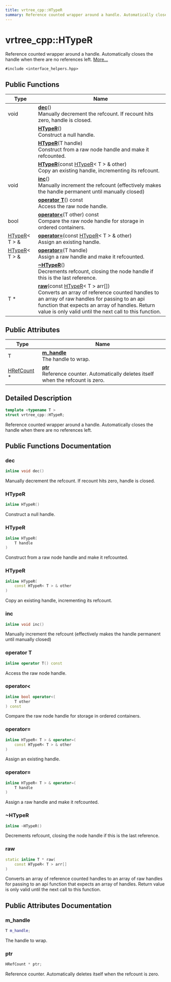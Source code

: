 ```yaml
---
title: vrtree_cpp::HTypeR
summary: Reference counted wrapper around a handle. Automatically closes the handle when there are no references left. 
---
```


# vrtree_cpp::HTypeR

Reference counted wrapper around a handle. Automatically closes the handle when there are no references left.  [More...](#detailed-description)

`#include <interface_helpers.hpp>`

## Public Functions

| Type           | Name           |
| -------------- | -------------- |
| void | **[dec](#dec)**()<br />Manually decrement the refcount. If recount hits zero, handle is closed.  |
| | **[HTypeR](#htyper)**()<br />Construct a null handle.  |
| | **[HTypeR](#htyper-1)**(T handle)<br />Construct from a raw node handle and make it refcounted.  |
| | **[HTypeR](#htyper-2)**(const [HTypeR](#htyper)\< T \> & other)<br />Copy an existing handle, incrementing its refcount.  |
| void | **[inc](#inc)**()<br />Manually increment the refcount (effectively makes the handle permanent until manually closed)  |
| | **[operator T](#operator-t)**() const<br />Access the raw node handle.  |
| bool | **[operator\<](#operator)**(T other) const<br />Compare the raw node handle for storage in ordered containers.  |
| [HTypeR](#htyper)\< T \> & | **[operator=](#operator-1)**(const [HTypeR](#htyper)\< T \> & other)<br />Assign an existing handle.  |
| [HTypeR](#htyper)\< T \> & | **[operator=](#operator-2)**(T handle)<br />Assign a raw handle and make it refcounted.  |
| | **[~HTypeR](#htyper-3)**()<br />Decrements refcount, closing the node handle if this is the last reference.  |
| T * | **[raw](#raw)**(const [HTypeR](#htyper)< T > arr[])<br />Converts an array of reference counted handles to an array of raw handles for passing to an api function that expects an array of handles. Return value is only valid until the next call to this function.  |

## Public Attributes

| Type           | Name           |
| -------------- | -------------- |
| T | **[m_handle](#m-handle)** <br />The handle to wrap.  |
| [HRefCount](../classes/vrtree-cpp-hrefcount.mdx) * | **[ptr](#ptr)** <br />Reference counter. Automatically deletes itself when the refcount is zero.  |

## Detailed Description

```cpp
template <typename T >
struct vrtree_cpp::HTypeR;
```

Reference counted wrapper around a handle. Automatically closes the handle when there are no references left. 

## Public Functions Documentation

### dec

```cpp
inline void dec()
```

Manually decrement the refcount. If recount hits zero, handle is closed. 

### HTypeR

```cpp
inline HTypeR()
```

Construct a null handle. 

### HTypeR

```cpp
inline HTypeR(
    T handle
)
```

Construct from a raw node handle and make it refcounted. 

### HTypeR

```cpp
inline HTypeR(
    const HTypeR< T > & other
)
```

Copy an existing handle, incrementing its refcount. 

### inc

```cpp
inline void inc()
```

Manually increment the refcount (effectively makes the handle permanent until manually closed) 

### operator T

```cpp
inline operator T() const
```

Access the raw node handle. 

### operator\<

```cpp
inline bool operator<(
    T other
) const
```

Compare the raw node handle for storage in ordered containers. 

### operator=

```cpp
inline HTypeR< T > & operator=(
    const HTypeR< T > & other
)
```

Assign an existing handle. 

### operator=

```cpp
inline HTypeR< T > & operator=(
    T handle
)
```

Assign a raw handle and make it refcounted. 

### ~HTypeR

```cpp
inline ~HTypeR()
```

Decrements refcount, closing the node handle if this is the last reference. 

### raw

```cpp
static inline T * raw(
    const HTypeR< T > arr[]
)
```

Converts an array of reference counted handles to an array of raw handles for passing to an api function that expects an array of handles. Return value is only valid until the next call to this function. 

## Public Attributes Documentation

### m_handle

```cpp
T m_handle;
```

The handle to wrap. 

### ptr

```cpp
HRefCount * ptr;
```

Reference counter. Automatically deletes itself when the refcount is zero. 
